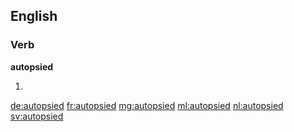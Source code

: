 ==English==

===Verb===
'''autopsied'''

# {{en-past of|autopsy}}

[[de:autopsied]]
[[fr:autopsied]]
[[mg:autopsied]]
[[ml:autopsied]]
[[nl:autopsied]]
[[sv:autopsied]]